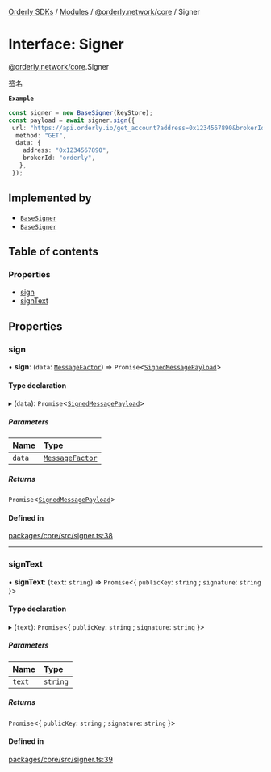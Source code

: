[Orderly SDKs](./../README) / [Modules](./../modules) / [@orderly.network/core](./../modules/orderly_network_core) / Signer

# Interface: Signer

[@orderly.network/core](./../modules/orderly_network_core).Signer

签名

**`Example`**

```ts
const signer = new BaseSigner(keyStore);
const payload = await signer.sign({
 url: "https://api.orderly.io/get_account?address=0x1234567890&brokerId=orderly",
  method: "GET",
  data: {
    address: "0x1234567890",
    brokerId: "orderly",
   },
 });
 ```

## Implemented by

- [`BaseSigner`](./../classes/orderly_network_core.BaseSigner)
- [`BaseSigner`](./../classes/orderly_network_core.BaseSigner)

## Table of contents

### Properties

- [sign](./orderly_network_core.Signer#sign)
- [signText](./orderly_network_core.Signer#signtext)

## Properties

### sign

• **sign**: (`data`: [`MessageFactor`](./../modules/orderly_network_core#messagefactor)) => `Promise`\<[`SignedMessagePayload`](./../modules/orderly_network_core#signedmessagepayload)\>

#### Type declaration

▸ (`data`): `Promise`\<[`SignedMessagePayload`](./../modules/orderly_network_core#signedmessagepayload)\>

##### Parameters

| Name | Type |
| :------ | :------ |
| `data` | [`MessageFactor`](./../modules/orderly_network_core#messagefactor) |

##### Returns

`Promise`\<[`SignedMessagePayload`](./../modules/orderly_network_core#signedmessagepayload)\>

#### Defined in

[packages/core/src/signer.ts:38](./https://gitlab.com/orderlynetwork/orderly-fe/orderly-web/-/blob/3f38d838/packages/core/src/signer.ts#L38)

___

### signText

• **signText**: (`text`: `string`) => `Promise`\<\{ `publicKey`: `string` ; `signature`: `string`  }\>

#### Type declaration

▸ (`text`): `Promise`\<\{ `publicKey`: `string` ; `signature`: `string`  }\>

##### Parameters

| Name | Type |
| :------ | :------ |
| `text` | `string` |

##### Returns

`Promise`\<\{ `publicKey`: `string` ; `signature`: `string`  }\>

#### Defined in

[packages/core/src/signer.ts:39](./https://gitlab.com/orderlynetwork/orderly-fe/orderly-web/-/blob/3f38d838/packages/core/src/signer.ts#L39)
